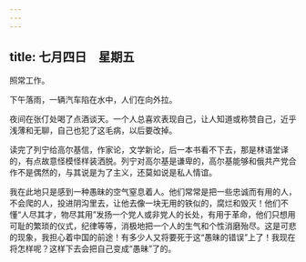 ```yaml
---
---
---
```

title: 七月四日　星期五
---




照常工作。

下午落雨，一辆汽车陷在水中，人们在向外拉。

夜间在张仃处喝了点酒谈天。一个人总喜欢表现自己，让人知道或称赞自己，近乎浅薄和无聊，自己也犯了这毛病，以后要改掉。

读完了列宁给高尔基信，作家论，文学新论，后一本书看不下去，那是林语堂译的，有点故意怪模怪样装洒脱。列宁对高尔基是谦卑的，高尔基能够和俄共产党合作不是偶然的，与其说是为了主义，还莫如说是私人情谊。

我在此地只是感到一种愚昧的空气窒息着人。他们常常是把一些忠诚而有用的人，不会爬的人，投进阴沟里去，让他去像一块无用的铁似的，腐烂和毁灭！他们不懂“人尽其才，物尽其用”发扬一个党人或非党人的长处，有用于革命，他们只想用可耻的繁琐的仪式，纪律等等，消极地把一个人的生气和个性消磨殆尽。这是可悲的现象，我担心着中国的前途！有多少人又将要死于这“愚昧的错误”上了！我现在将怎样呢？这样下去会把自己变成“愚昧”了的。